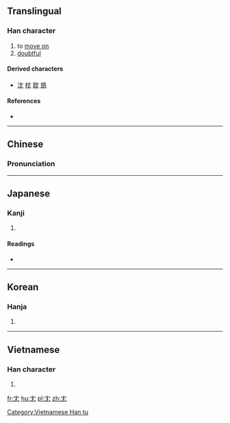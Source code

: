 {{also|穴|六}}
==Translingual==

===Han character===
{{Han char|rn=14|rad=冖|as=02|sn=4|four=4021<sub>2</sub>|canj=中月山 (LBU)}}

# to [[move on]]
# [[doubtful]]

====Derived characters====
* [[沈]] [[枕]] [[耽]] [[鴆]]

====References====
* {{Han ref|kx=0130.140|dkj=01567|dj=0292.140|hdz=10302.170|uh=5198|ud=20888|bh=C955|bd=51541}}

----

==Chinese==
{{zh-hanzi-box|[[冘]]}}

===Pronunciation===
{{zh-pron
|m=yín
|c=jam4
|mc=y
|oc=y
|ma=
|cat=v,a
}}

----

==Japanese==

===Kanji===
{{ja-kanji|grade=|rs=冖02}}

# {{defn|lang=ja|sort=冖02}}

====Readings====
* {{ja-readings|on=[[いん]] (in), [[いう]] (iu), [[ゆ]] (yu)|kun=[[おこたる]] (okotaru), [[ためらふ]] (tamerafu), [[うたがふ]] (utagafu)}}

----

==Korean==

===Hanja===
{{ko-hanja|hangeul=유|rv=yu|mr=yu}}

# {{defn|lang=ko|sort=冖02}}

----

==Vietnamese==

===Han character===
{{vi-readings|rs=冖02| hanviet = [[đem]], [[dâm]], [[nhũng]]}}

# {{defn|lang=vi|sort=冖02}}

[[Category:Vietnamese Han tu]]

[[fr:冘]]
[[hu:冘]]
[[pl:冘]]
[[zh:冘]]
